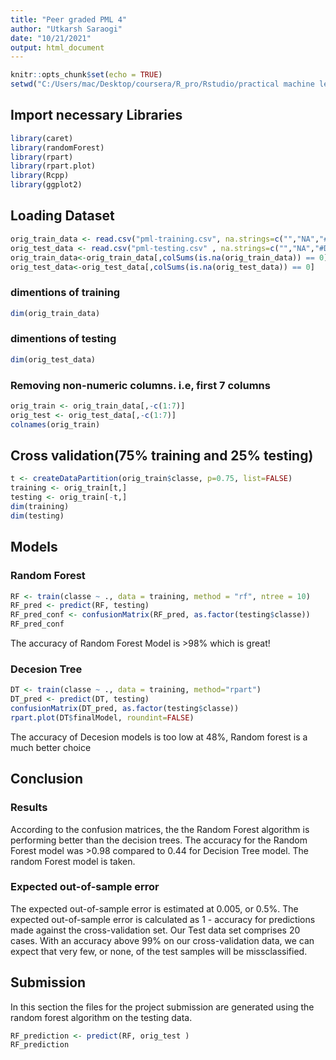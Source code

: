 ---
title: "Peer graded PML 4"
author: "Utkarsh Saraogi"
date: "10/21/2021"
output: html_document
---

```{r setup, include=FALSE}
knitr::opts_chunk$set(echo = TRUE)
setwd("C:/Users/mac/Desktop/coursera/R_pro/Rstudio/practical machine learning/week4")
```

## Import necessary Libraries
```{r , warning=FALSE}
library(caret)
library(randomForest)
library(rpart)
library(rpart.plot)
library(Rcpp)
library(ggplot2)
```
## Loading Dataset 
```{r}
orig_train_data <- read.csv("pml-training.csv", na.strings=c("","NA","#DIV/0!"))
orig_test_data <- read.csv("pml-testing.csv" , na.strings=c("","NA","#DIV/0!"))
orig_train_data<-orig_train_data[,colSums(is.na(orig_train_data)) == 0]
orig_test_data<-orig_test_data[,colSums(is.na(orig_test_data)) == 0]
```
### dimentions of training 
```{r}
dim(orig_train_data)
```
### dimentions of testing
```{r}
dim(orig_test_data)
```

### Removing non-numeric columns. i.e, first 7 columns
```{r}
orig_train <- orig_train_data[,-c(1:7)]
orig_test <- orig_test_data[,-c(1:7)]
colnames(orig_train)
```

## Cross validation(75% training and 25% testing)
```{r}
t <- createDataPartition(orig_train$classe, p=0.75, list=FALSE)
training <- orig_train[t,]
testing <- orig_train[-t,]
dim(training)
dim(testing)
```

## Models
### Random Forest

```{r}
RF <- train(classe ~ ., data = training, method = "rf", ntree = 10)
RF_pred <- predict(RF, testing)
RF_pred_conf <- confusionMatrix(RF_pred, as.factor(testing$classe))
RF_pred_conf
```
The accuracy of Random Forest Model is >98% which is great!

### Decesion Tree
```{r}
DT <- train(classe ~ ., data = training, method="rpart")
DT_pred <- predict(DT, testing)
confusionMatrix(DT_pred, as.factor(testing$classe))
rpart.plot(DT$finalModel, roundint=FALSE)
```
The accuracy of Decesion models is too low at 48%, Random forest is a much better choice

## Conclusion

### Results

According to the confusion matrices, the the Random Forest algorithm is performing better than the decision trees. The accuracy for the Random Forest model was >0.98 compared to 0.44 for Decision Tree model. The random Forest model is taken.

### Expected out-of-sample error

The expected out-of-sample error is estimated at 0.005, or 0.5%. The expected out-of-sample error is calculated as 1 - accuracy for predictions made against the cross-validation set. Our Test data set comprises 20 cases. With an accuracy above 99% on our cross-validation data, we can expect that very few, or none, of the test samples will be missclassified.

## Submission
In this section the files for the project submission are generated using the random forest algorithm on the testing data.

```{r submission, echo=TRUE}
RF_prediction <- predict(RF, orig_test )
RF_prediction
```
